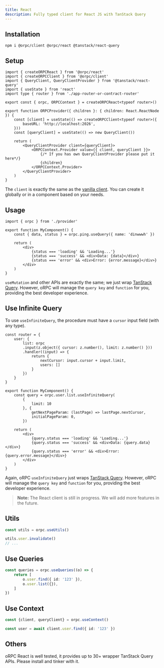 ```yaml
---
title: React
description: Fully typed client for React JS with TanStack Query
---
```


## Installation

```package-install
npm i @orpc/client @orpc/react @tanstack/react-query
```

## Setup

```tsx
import { createORPCReact } from '@orpc/react'
import { createORPCClient } from '@orpc/client'
import { QueryClient, QueryClientProvider } from '@tanstack/react-query'
import { useState } from 'react'
import type { router } from './app-router-or-contract-router'

export const { orpc, ORPCContext } = createORPCReact<typeof router>()

export function ORPCProvider({ children }: { children: React.ReactNode }) {
    const [client] = useState(() => createORPCClient<typeof router>({
        baseURL: 'http://localhost:2026',
    }))
    const [queryClient] = useState(() => new QueryClient())

    return (
        <QueryClientProvider client={queryClient}>
            <ORPCContext.Provider value={{ client, queryClient }}>
                {/* If you has own QueryClientProvider please put it here*/}
                {children}
            </ORPCContext.Provider>
        </QueryClientProvider>
    )
}
```

The `client` is exactly the same as the [vanilla client](/docs/client/vanilla). 
You can create it globally or in a component based on your needs.

## Usage

```tsx
import { orpc } from './provider'

export function MyComponent() {
    const { data, status } = orpc.ping.useQuery({ name: 'dinwwwh' })

    return (
        <div>
            {status === 'loading' && 'Loading...'}
            {status === 'success' && <div>Data: {data}</div>}
            {status === 'error' && <div>Error: {error.message}</div>}
        </div>
    )
}
```

`useMutation` and other APIs are exactly the same; we just wrap [TanStack Query](https://tanstack.com/query/latest).
However, oRPC will manage the `query key` and `function` for you, providing the best developer experience.

## Use Infinite Query

To use `useInfiniteQuery`, the procedure must have a `cursor` input field (with any type).

```tsx
const router = {
    user: {
        list: orpc
        .input(z.object({ cursor: z.number(), limit: z.number() }))
        .handler((input) => {
            return {
                nextCursor: input.cursor + input.limit,
                users: []
            }
        })
    }
}

export function MyComponent() {
    const query = orpc.user.list.useInfiniteQuery(
        {
            limit: 10
        }, {
            getNextPageParam: (lastPage) => lastPage.nextCursor,
            initialPageParam: 0,
        })

    return (
        <div>
            {query.status === 'loading' && 'Loading...'}
            {query.status === 'success' && <div>Data: {query.data}</div>}
            {query.status === 'error' && <div>Error: {query.error.message}</div>}
        </div>
    )
}
```

Again, oRPC `useInfiniteQuery` just wraps [TanStack Query](https://tanstack.com/query/latest). 
However, oRPC will manage the `query key` and `function` for you, providing the best developer experience.

> **Note:** The React client is still in progress. We will add more features in the future.

## Utils

```ts
const utils = orpc.useUtils()

utils.user.invalidate()
// ...
```

## Use Queries

```ts
const queries = orpc.useQueries((o) => {
    return [
        o.user.find({ id: '123' }),
        o.user.list({}),
    ]
})
```

## Use Context

```ts
const {client, queryClient} = orpc.useContext()

const user = await client.user.find({ id: '123' })
```

## Others

oRPC React is well tested, it provides up to 30+ wrapper TanStack Query APIs. Please install and tinker with it.
